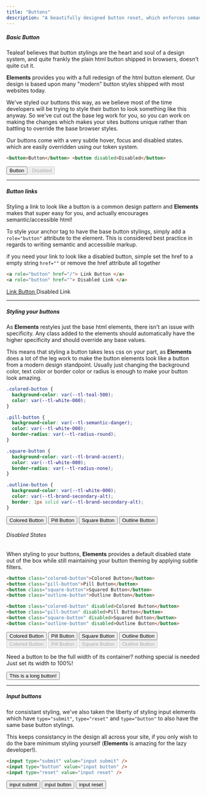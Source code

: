 ```yaml
---
title: "Buttons"
description: "A beautifully designed button reset, which enforces semantic html."
---
```



##### Basic Button

Tealeaf believes that button stylings are the heart and soul of a design system, and quite frankly the plain html button shipped in browsers, doesn't quite cut it.

**Elements** provides you with a full redesign of the html button element. Our design is based upon many "modern" button styles shipped with most websites today.

We've styled our buttons this way, as we believe most of the time developers will be trying to style their button to look something like this anyway. So we've cut out the base leg work for you, so you can work on making the changes which makes your sites buttons unique rather than battling to override the base browser styles.

Our buttons come with a very subtle hover, focus and disabled states. which are easily overridden using our token system.

```html
<button>Button</button> <button disabled>Disabled</button>
```

<ExampleCard>
  <div>
    <button>Button</button>
    <button disabled>Disabled</button>
  </div>
</ExampleCard>

---

##### Button links

Styling a link to look like a button is a common design pattern and **Elements** makes that super easy for you, and actually encourages semantic/accessible html!

To style your anchor tag to have the base button stylings, simply add a `role="button"` attribute to the element. This is considered best practice in regards to writing
semantic and accessible markup.

if you need your link to look like a disabled button, simple set the href to a empty string `href=""` or remove the href attribute all together

```html
<a role="button" href="/"> Link Button </a>
<a role="button" href=""> Disabled Link </a>
```

<ExampleCard>
  <div>
    <a role="button" href="/">
      Link Button
    </a>
    <a role="button">Disabled Link</a>
  </div>
</ExampleCard>

---

##### Styling your buttons

As **Elements** restyles just the base html elements, there isn't an issue with specificity. Any class added to the elements should automatically have the higher specificity and should override any base values.

This means that styling a button takes less css on your part, as **Elements** does a lot of the leg work to make the button elements look like a button from a modern design standpoint. Usually just changing the background color, text color or border color or radius is enough to make your button look amazing.

```css
.colored-button {
  background-color: var(--tl-teal-500);
  color: var(--tl-white-000);
}

.pill-button {
  background-color: var(--tl-semantic-danger);
  color: var(--tl-white-000);
  border-radius: var(--tl-radius-round);
}

.square-button {
  background-color: var(--tl-brand-accent);
  color: var(--tl-white-000);
  border-radius: var(--tl-radius-none);
}

.outline-button {
  background-color: var(--tl-white-000);
  color: var(--tl-brand-secondary-alt);
  border: 1px solid var(--tl-brand-secondary-alt);
}
```

<ExampleCard>
  <button
    style={{
      backgroundColor: "var(--tl-teal-500)",
      color: "var(--tl-white-000)",
    }}
  >
    Colored Button
  </button>
  <button
    style={{
      backgroundColor: "var(--tl-semantic-danger)",
      color: "var(--tl-white-000)",
      borderRadius: "var(--tl-radius-round)",
    }}
  >
    Pill Button
  </button>
  <button
    style={{
      backgroundColor: "var(--tl-brand-accent)",
      color: "var(--tl-white-000)",
      borderRadius: "var(--tl-radius-none)",
    }}
  >
    Square Button
  </button>
  <button
    style={{
      backgroundColor: "var(--tl-white-000)",
      color: "var(--tl-brand-secondary-alt)",
      border: "1px solid var(--tl-brand-secondary-alt)",
      fontWeight: 500,
    }}
  >
    Outline Button
  </button>
</ExampleCard>

###### Disabled States

When styling to your buttons, **Elements** provides a default disabled state out of the box while still maintaining your button theming by applying subtle filters.

```html
<button class="colored-button">Colored Button</button>
<button class="pill-button">Pill Button</button>
<button class="square-button">Squared Button</button>
<button class="outline-button">Outline Button</button>

<button class="colored-button" disabled>Colored Button</button>
<button class="pill-button" disabled>Pill Button</button>
<button class="square-button" disabled>Squared Button</button>
<button class="outline-button" disabled>Outline Button</button>
```

<ExampleCard>
  <div>
    <button
      style={{
        backgroundColor: "var(--tl-teal-500)",
        color: "var(--tl-white-000)",
      }}
    >
      Colored Button
    </button>
    <button
      style={{
        backgroundColor: "var(--tl-semantic-danger)",
        color: "var(--tl-white-000)",
        borderRadius: "var(--tl-radius-round)",
      }}
    >
      Pill Button
    </button>
    <button
      style={{
        backgroundColor: "var(--tl-brand-accent)",
        color: "var(--tl-white-000)",
        borderRadius: "var(--tl-radius-none)",
      }}
    >
      Square Button
    </button>
    <button
      style={{
        backgroundColor: "var(--tl-white-000)",
        color: "var(--tl-brand-secondary-alt)",
        border: "1px solid var(--tl-brand-secondary-alt)",
        fontWeight: 500,
      }}
    >
      Outline Button
    </button>
  </div>
  <div>
    <button
      disabled
      style={{
        backgroundColor: "var(--tl-teal-500)",
        color: "var(--tl-white-000)",
      }}
    >
      Colored Button
    </button>
    <button
      disabled
      style={{
        backgroundColor: "var(--tl-semantic-danger)",
        color: "var(--tl-white-000)",
        borderRadius: "var(--tl-radius-round)",
      }}
    >
      Pill Button
    </button>
    <button
      disabled
      style={{
        backgroundColor: "var(--tl-brand-accent)",
        color: "var(--tl-white-000)",
        borderRadius: "var(--tl-radius-none)",
      }}
    >
      Square Button
    </button>
    <button
      disabled
      style={{
        backgroundColor: "var(--tl-white-000)",
        color: "var(--tl-brand-secondary-alt)",
        border: "1px solid var(--tl-brand-secondary-alt)",
        fontWeight: 500,
      }}
    >
      Outline Button
    </button>
  </div>
</ExampleCard>

Need a button to be the full width of its container? nothing special is needed Just set its width to 100%!

<ExampleCard>
  <button
    style={{
      backgroundColor: "var(--tl-brand-accent-alt)",
      color: "white",
      width: "100%",
    }}
  >
    This is a long button!
  </button>
</ExampleCard>

---

##### Input buttons

for consistant styling, we've also taken the liberty of styling input elements which have `type="submit"`, `type="reset"` and `type="button"` to also have the same base button stylings.

This keeps consistancy in the design all across your site, if you only wish to do the bare minimum styling yourself (**Elements** is amazing for the lazy developer!).

```html
<input type="submit" value="input submit" />
<input type="button" value="input button" />
<input type="reset" value="input reset" />
```

<ExampleCard>
  <input type="submit" value="input submit" />
  <input type="button" value="input button" />
  <input type="reset" value="input reset" />
</ExampleCard>
